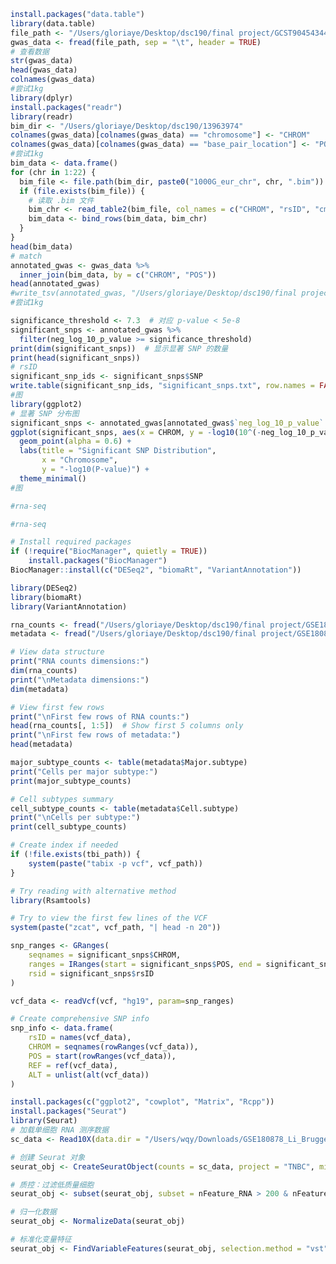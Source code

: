 
```r
install.packages("data.table")
library(data.table)
file_path <- "/Users/gloriaye/Desktop/dsc190/final project/GCST90454344.tsv"
gwas_data <- fread(file_path, sep = "\t", header = TRUE)
# 查看数据
str(gwas_data)
head(gwas_data)
colnames(gwas_data)
#尝试1kg
library(dplyr) 
install.packages("readr")
library(readr)   
bim_dir <- "/Users/gloriaye/Desktop/dsc190/13963974"
colnames(gwas_data)[colnames(gwas_data) == "chromosome"] <- "CHROM"
colnames(gwas_data)[colnames(gwas_data) == "base_pair_location"] <- "POS"
#尝试1kg
bim_data <- data.frame()
for (chr in 1:22) {
  bim_file <- file.path(bim_dir, paste0("1000G_eur_chr", chr, ".bim"))
  if (file.exists(bim_file)) {
    # 读取 .bim 文件
    bim_chr <- read_table2(bim_file, col_names = c("CHROM", "rsID", "cm", "POS", "REF", "ALT"))
    bim_data <- bind_rows(bim_data, bim_chr)
  }
}
head(bim_data)
# match
annotated_gwas <- gwas_data %>%
  inner_join(bim_data, by = c("CHROM", "POS"))
head(annotated_gwas)
#write_tsv(annotated_gwas, "/Users/gloriaye/Desktop/dsc190/final project")
#尝试1kg
```


```r
significance_threshold <- 7.3  # 对应 p-value < 5e-8
significant_snps <- annotated_gwas %>%
  filter(neg_log_10_p_value >= significance_threshold)
print(dim(significant_snps))  # 显示显著 SNP 的数量
print(head(significant_snps)) 
# rsID
significant_snp_ids <- significant_snps$SNP
write.table(significant_snp_ids, "significant_snps.txt", row.names = FALSE, col.names = FALSE, quote = FALSE)
#图
library(ggplot2)
# 显著 SNP 分布图
significant_snps <- annotated_gwas[annotated_gwas$`neg_log_10_p_value` > 7.301, ]
ggplot(significant_snps, aes(x = CHROM, y = -log10(10^(-neg_log_10_p_value)))) +
  geom_point(alpha = 0.6) +
  labs(title = "Significant SNP Distribution",
       x = "Chromosome",
       y = "-log10(P-value)") +
  theme_minimal()
#图

#rna-seq

#rna-seq

```

```r
# Install required packages
if (!require("BiocManager", quietly = TRUE))
    install.packages("BiocManager")
BiocManager::install(c("DESeq2", "biomaRt", "VariantAnnotation"))

library(DESeq2)
library(biomaRt)
library(VariantAnnotation)
```

```r
rna_counts <- fread("/Users/gloriaye/Desktop/dsc190/final project/GSE180878_Li_Brugge_10XscRNAseq_GeneCellMatrix_RNAcounts_human.csv")
metadata <- fread("/Users/gloriaye/Desktop/dsc190/final project/GSE180878_Li_Brugge_10XscRNAseq_Metadata_human.csv")

# View data structure
print("RNA counts dimensions:")
dim(rna_counts)
print("\nMetadata dimensions:")
dim(metadata)
```
```r
# View first few rows
print("\nFirst few rows of RNA counts:")
head(rna_counts[, 1:5])  # Show first 5 columns only
print("\nFirst few rows of metadata:")
head(metadata)

```

```r
major_subtype_counts <- table(metadata$Major.subtype)
print("Cells per major subtype:")
print(major_subtype_counts)

# Cell subtypes summary
cell_subtype_counts <- table(metadata$Cell.subtype)
print("\nCells per subtype:")
print(cell_subtype_counts)
```

```r
# Create index if needed
if (!file.exists(tbi_path)) {
    system(paste("tabix -p vcf", vcf_path))
}

# Try reading with alternative method
library(Rsamtools)

# Try to view the first few lines of the VCF
system(paste("zcat", vcf_path, "| head -n 20"))

```

```r
snp_ranges <- GRanges(
    seqnames = significant_snps$CHROM,
    ranges = IRanges(start = significant_snps$POS, end = significant_snps$POS),
    rsid = significant_snps$rsID
)
```

```r
vcf_data <- readVcf(vcf, "hg19", param=snp_ranges)

# Create comprehensive SNP info
snp_info <- data.frame(
    rsID = names(vcf_data),
    CHROM = seqnames(rowRanges(vcf_data)),
    POS = start(rowRanges(vcf_data)),
    REF = ref(vcf_data),
    ALT = unlist(alt(vcf_data))
)
```


```r
install.packages(c("ggplot2", "cowplot", "Matrix", "Rcpp"))
install.packages("Seurat")
library(Seurat)
# 加载单细胞 RNA 测序数据
sc_data <- Read10X(data.dir = "/Users/wqy/Downloads/GSE180878_Li_Brugge_10XscRNAseq_GeneCellMatrix_RNAcounts_human.csv")

# 创建 Seurat 对象
seurat_obj <- CreateSeuratObject(counts = sc_data, project = "TNBC", min.cells = 3, min.features = 200)

# 质控：过滤低质量细胞
seurat_obj <- subset(seurat_obj, subset = nFeature_RNA > 200 & nFeature_RNA < 2500 & percent.mt < 5)

# 归一化数据
seurat_obj <- NormalizeData(seurat_obj)

# 标准化变量特征
seurat_obj <- FindVariableFeatures(seurat_obj, selection.method = "vst", nfeatures = 2000)

```

